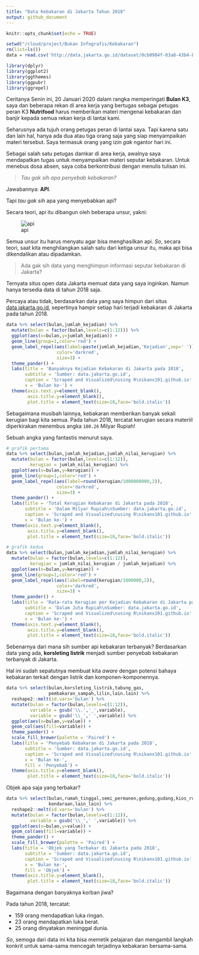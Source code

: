 ```yaml
---
title: "Data Kebakaran di Jakarta Tahun 2018"
output: github_document
---
```


```r
knitr::opts_chunk$set(echo = TRUE)
```

```r
setwd("/cloud/project/Bukan Infografis/Kebakaran")
rm(list=ls())
data = read.csv('http://data.jakarta.go.id/dataset/0cb0984f-03a8-43b4-b481-7c55b24e947e/resource/7d595666-39bd-4803-aecc-801ac60014a9/download/REKAPITULASI-KEJADIAN-KEBAKARAN-TAHUN-2018.csv')

library(dplyr)
library(ggplot2)
library(ggthemes)
library(ggpubr)
library(ggrepel)
```

Ceritanya Senin ini, 20 Januari 2020 dalam rangka memperingati __Bulan K3__, saya dan beberapa rekan di area kerja yang bertugas sebagai petugas peran K3 __Nutrifood__ harus memberikan materi mengenai kebakaran dan banjir kepada semua rekan kerja di lantai kami.

Seharusnya ada tujuh orang petugas peran di lantai saya. Tapi karena satu dan lain hal, hanya ada dua atau tiga orang saja yang siap menyampaikan materi tersebut. Saya termasuk orang yang izin _gak_ ngantor hari ini.

Sebagai salah satu petugas damkar di area kerja, awalnya saya mendapatkan tugas untuk menyampaikan materi seputar kebakaran. Untuk menebus dosa absen, saya coba berkontribusi dengan menulis tulisan ini. 

> _Tau gak sih apa penyebab kebakaran?_

Jawabannya: __API__.

Tapi _tau gak sih_ apa yang menyebabkan api?

Secara teori, api itu dibangun oleh beberapa unsur, yakni:

![api](https://raw.githubusercontent.com/ikanx101/belajaR/master/Bukan%20Infografis/Kebakaran/SmartSelect_20200119-203521_Chrome.jpg)

Semua unsur itu harus menyatu agar bisa menghasilkan api. _So_, secara teori, saat kita menghilangkan salah satu dari ketiga unsur itu, maka api bisa dikendalikan atau dipadamkan.

> Ada gak sih data yang menghimpun informasi seputar kebakaran di Jakarta?

Ternyata situs open data Jakarta memuat data yang saya inginkan. Namun hanya tersedia data di tahun 2018 saja.

Percaya atau tidak, berdasarkan data yang saya himpun dari situs [data.jakarta.go.id](http://data.jakarta.go.id/dataset/data-rekapitulasi-kejadian-kebakaran-di-provinsi-dki-jakarta-tahun-2018/resource/7d595666-39bd-4803-aecc-801ac60014a9), sepertinya hampir setiap hari terjadi kebakaran di Jakarta pada tahun 2018. 


```r
data %>% select(bulan,jumlah_kejadian) %>% 
  mutate(bulan = factor(bulan,levels=c(1:12))) %>%
  ggplot(aes(x=bulan,y=jumlah_kejadian)) +
  geom_line(group=1,color='red') +
  geom_label_repel(aes(label=paste(jumlah_kejadian,'Kejadian',sep=' ')),
                   color='darkred',
                   size=3) +
  theme_pander() +
  labs(title = 'Banyaknya Kejadian Kebakaran di Jakarta pada 2018',
       subtitle = 'Sumber: data.jakarta.go.id',
       caption = 'Scraped and Visualized\nusing R\nikanx101.github.io',
       x = 'Bulan ke-') +
  theme(axis.text.y=element_blank(),
        axis.title.y=element_blank(),
        plot.title = element_text(size=18,face='bold.italic'))
```

Sebagaimana musibah lainnya, kebakaran memberikan banyak sekali kerugian bagi kita semua. Pada tahun 2018, tercatat kerugian secara materiil diperkirakan menembus angka `180.26` Milyar Rupiah!

Sebuah angka yang fantastis menurut saya.

```r
# grafik pertama
data %>% select(bulan,jumlah_kejadian,jumlah_nilai_kerugian) %>% 
  mutate(bulan = factor(bulan,levels=c(1:12)),
         kerugian = jumlah_nilai_kerugian) %>%
  ggplot(aes(x=bulan,y=kerugian)) +
  geom_line(group=1,color='red') +
  geom_label_repel(aes(label=round(kerugian/1000000000,2)),
                   color='darkred',
                   size=3) +
  theme_pander() +
  labs(title = 'Total Kerugian Kebakaran di Jakarta pada 2018',
       subtitle = 'Dalam Milyar Rupiah\nSumber: data.jakarta.go.id',
       caption = 'Scraped and Visualized\nusing R\nikanx101.github.io',
       x = 'Bulan ke-') +
  theme(axis.text.y=element_blank(),
        axis.title.y=element_blank(),
        plot.title = element_text(size=18,face='bold.italic'))

# grafik kedua
data %>% select(bulan,jumlah_kejadian,jumlah_nilai_kerugian) %>% 
  mutate(bulan = factor(bulan,levels=c(1:12)),
         kerugian = jumlah_nilai_kerugian / jumlah_kejadian) %>%
  ggplot(aes(x=bulan,y=kerugian)) +
  geom_line(group=1,color='red') +
  geom_label_repel(aes(label=round(kerugian/1000000,2)),
                   color='darkred',
                   size=3) +
  theme_pander() +
  labs(title = 'Rata-rata Kerugian per Kejadian Kebakaran di Jakarta pada 2018',
       subtitle = 'Dalam Juta Rupiah\nSumber: data.jakarta.go.id',
       caption = 'Scraped and Visualized\nusing R\nikanx101.github.io',
       x = 'Bulan ke-') +
  theme(axis.text.y=element_blank(),
        axis.title.y=element_blank(),
        plot.title = element_text(size=18,face='bold.italic'))

```

Sebenarnya dari mana sih sumber api kebakaran terbanyak? Berdasarkan data yang ada, __korsleting listrik__ menjadi sumber penyebab kebakaran terbanyak di Jakarta. 

Hal ini sudah sepatutnya membuat kita _aware_ dengan potensi bahaya kebakaran terkait dengan listrik dan komponen-komponennya.

```r
data %>% select(bulan,korsleting_listrik,tabung_gas,
                pembakaran_sampah,lilin,lain.lain) %>%
  reshape2::melt(id.vars='bulan') %>%
  mutate(bulan = factor(bulan,levels=c(1:12)),
         variable = gsub('\\.','_',variable),
         variable = gsub('\\_',' ',variable)) %>%
  ggplot(aes(x=bulan,y=value)) +
  geom_col(aes(fill=variable)) +
  theme_pander() +
  scale_fill_brewer(palette = 'Paired') +
  labs(title = 'Penyebab Kebakaran di Jakarta pada 2018',
       subtitle = 'Sumber: data.jakarta.go.id',
       caption = 'Scraped and Visualized\nusing R\nikanx101.github.io',
       x = 'Bulan ke-',
       fill = 'Penyebab') +
  theme(axis.title.y=element_blank(),
        plot.title = element_text(size=18,face='bold.italic'))

```

Objek apa saja yang terbakar?

```r
data %>% select(bulan,rumah_tinggal,semi_permanen,gedung,gudang,kios_ruko,
                kendaraan,lain_lain) %>%
  reshape2::melt(id.vars='bulan') %>%
  mutate(bulan = factor(bulan,levels=c(1:12)),
         variable = gsub('\\_',' ',variable)) %>%
  ggplot(aes(x=bulan,y=value)) +
  geom_col(aes(fill=variable)) +
  theme_pander() +
  scale_fill_brewer(palette = 'Paired') +
  labs(title = 'Objek yang Terbakar di Jakarta pada 2018',
       subtitle = 'Sumber: data.jakarta.go.id',
       caption = 'Scraped and Visualized\nusing R\nikanx101.github.io',
       x = 'Bulan ke-',
       fill = 'Objek') +
  theme(axis.title.y=element_blank(),
        plot.title = element_text(size=18,face='bold.italic'))

```

Bagaimana dengan banyaknya korban jiwa?

Pada tahun 2018, tercatat:

* 159 orang mendapatkan luka ringan.
* 23 orang mendapatkan luka berat.
* 25 orang dinyatakan meninggal dunia.

_So_, semoga dari data ini kita bisa memetik pelajaran dan mengambil langkah konkrit untuk sama-sama mencegah terjadinya kebakaran bersama-sama.